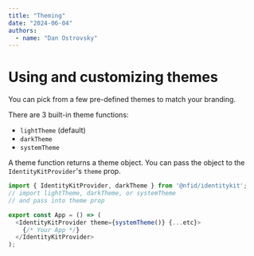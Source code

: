 ```yaml
---
title: "Theming"
date: "2024-06-04"
authors:
  - name: "Dan Ostrovsky"
---
```


# Using and customizing themes

You can pick from a few pre-defined themes to match your branding.

There are 3 built-in theme functions:
- `lightTheme` (default)
- `darkTheme`
- `systemTheme`

A theme function returns a theme object. You can pass the object to the `IdentityKitProvider`'s `theme` prop.

```typescript
import { IdentityKitProvider, darkTheme } from '@nfid/identitykit';
// import lightTheme, darkTheme, or systemTheme
// and pass into theme prop

export const App = () => (
  <IdentityKitProvider theme={systemTheme()} {...etc}>
    {/* Your App */}
  </IdentityKitProvider>
);
```